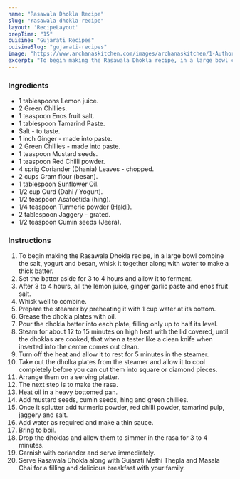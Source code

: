 ---
name: "Rasawala Dhokla Recipe"
slug: "rasawala-dhokla-recipe"
layout: 'RecipeLayout'
prepTime: "15"
cuisine: "Gujarati Recipes﻿"
cuisineSlug: "gujarati-recipes"
image: "https://www.archanaskitchen.com/images/archanaskitchen/1-Author/Smitha-Kalluraya/Rasawala_Dhokla_.jpg"
excerpt: "To begin making the Rasawala Dhokla recipe, in a large bowl combine the salt, yogurt and besan, whisk it  together along with water to make a thick batter"
---

### Ingredients

- 1 tablespoons Lemon juice.
- 2 Green Chillies.
- 1 teaspoon Enos fruit salt.
- 1 tablespoon Tamarind Paste.
- Salt - to taste.
- 1 inch Ginger - made into paste.
- 2 Green Chillies - made into paste.
- 1 teaspoon Mustard seeds.
- 1 teaspoon Red Chilli powder.
- 4 sprig Coriander (Dhania) Leaves - chopped.
- 2 cups Gram flour (besan).
- 1 tablespoon Sunflower Oil.
- 1/2 cup Curd (Dahi / Yogurt).
- 1/2 teaspoon Asafoetida (hing).
- 1/4 teaspoon Turmeric powder (Haldi).
- 2 tablespoon Jaggery - grated.
- 1/2 teaspoon Cumin seeds (Jeera).

### Instructions

1. To begin making the Rasawala Dhokla recipe, in a large bowl combine the salt, yogurt and besan, whisk it  together along with water to make a thick batter.
1. Set the batter aside for 3 to 4 hours and allow it to ferment.
1. After 3 to 4 hours, all the lemon juice, ginger garlic paste and enos fruit salt.
1. Whisk well to combine.
1. Prepare the steamer by preheating it with 1 cup water at its bottom.
1. Grease the dhokla plates with oil.
1. Pour the dhokla batter into each plate, filling only up to half its level.
1. Steam for about 12 to 15 minutes on high heat with the lid covered, until the dhoklas are cooked, that when a tester like a clean knife when inserted into the centre comes out clean.
1. Turn off the heat and allow it to rest for 5 minutes in the steamer.
1. Take out the dholka plates from the steamer and allow it to cool completely before you can cut them into square or diamond pieces.
1. Arrange them on a serving platter.
1. The next step is to make the rasa.
1. Heat oil in a heavy bottomed pan.
1. Add mustard seeds, cumin seeds, hing and green chillies.
1. Once it splutter add turmeric powder, red chilli powder, tamarind pulp, jaggery and salt.
1. Add water as required and make a thin sauce.
1. Bring to boil.
1. Drop the dhoklas and allow them to simmer in the rasa for 3 to 4 minutes.
1. Garnish with coriander and serve immediately.
1. Serve Rasawala Dhokla along with Gujarati Methi Thepla and Masala Chai for a filling and delicious breakfast with your family.
